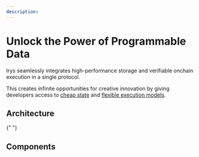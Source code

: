 ```yaml
---
description:
---
```



# Unlock the Power of Programmable Data

Irys seamlessly integrates high-performance storage and verifiable onchain execution in a single protocol.

This creates infinite opportunities for creative innovation by giving developers access to [cheap state](/programmable-data/pd-overview#cheap-state) and [flexible execution models](/programmable-data/pd-overview#flexible-execution-models).

## Architecture

<ArchitectureBento />{" "}

## Components

<ComponentBento />
